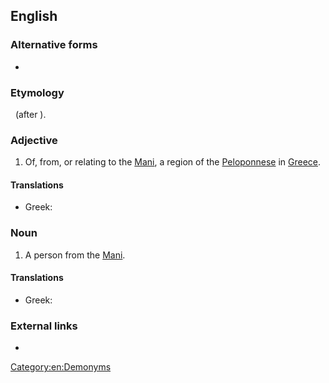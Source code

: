 ==English==

===Alternative forms===
*{{l|en|Maniate}}

===Etymology===
{{suffix|Mani|iot}} &nbsp; (after {{etyl|el|en}} {{term|Κυπριώτης||Cypriot|lang=el}}).

===Adjective===
{{en-adj|-}}

# Of, from, or relating to the [[Mani]], a region of the [[Peloponnese]] in [[Greece]].

====Translations====
{{trans-top|}}
* Greek: {{t+|el|μανιάτικος|tr=maniátikos}}
{{trans-mid}}
{{trans-bottom}}

===Noun===
{{en-noun}}

# A person from the [[Mani]].

====Translations====
{{trans-top|}}
* Greek: {{t-|el|Μανιάτης|m|tr=Maniátis}}
{{trans-mid}}
{{trans-bottom}}

===External links===
* {{pedialite|Mani Peninsula}}

[[Category:en:Demonyms]]